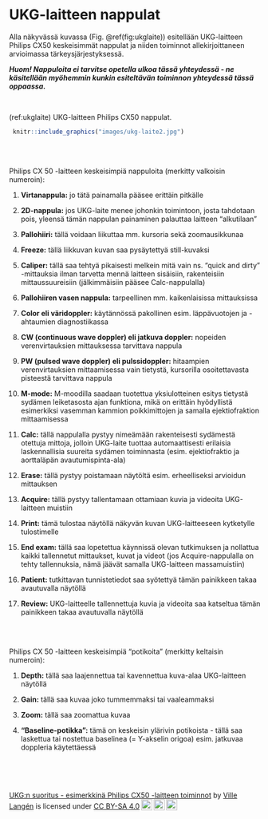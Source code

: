 # UKG-laitteen nappulat

Alla näkyvässä kuvassa (Fig. \@ref(fig:ukglaite)) esitellään UKG-laitteen Philips CX50 keskeisimmät nappulat ja niiden toiminnot allekirjoittaneen arvioimassa tärkeysjärjestyksessä.

***Huom! Nappuloita ei tarvitse opetella ulkoa tässä yhteydessä - ne käsitellään myöhemmin kunkin esiteltävän toiminnon yhteydessä tässä oppaassa.***

<br />


(ref:ukglaite) UKG-laitteen Philips CX50 nappulat.

```r
 knitr::include_graphics("images/ukg-laite2.jpg")
```


<br/>
<br/>

Philips CX 50 -laitteen keskeisimpiä nappuloita (merkitty valkoisin numeroin):

1. **Virtanappula:** jo tätä painamalla pääsee erittäin pitkälle

2. **2D-nappula:** jos UKG-laite menee johonkin toimintoon, josta tahdotaan pois, yleensä tämän nappulan painaminen palauttaa laitteen "alkutilaan"

3. **Pallohiiri:** tällä voidaan liikuttaa mm. kursoria sekä zoomausikkunaa

4. **Freeze:** tällä liikkuvan kuvan saa pysäytettyä still-kuvaksi

5. **Caliper:** tällä saa tehtyä pikaisesti melkein mitä vain ns. "quick and dirty" -mittauksia ilman tarvetta mennä laitteen sisäisiin, rakenteisiin mittaussuureisiin (jälkimmäisiin pääsee Calc-nappulalla) 

6. **Pallohiiren vasen nappula:** tarpeellinen mm. kaikenlaisissa mittauksissa

7. **Color eli väridoppler:** käytännössä pakollinen esim. läppävuotojen ja -ahtaumien diagnostiikassa

8. **CW (continuous wave doppler) eli jatkuva doppler:** nopeiden verenvirtauksien mittauksessa tarvittava nappula

9. **PW (pulsed wave doppler) eli pulssidoppler:** hitaampien verenvirtauksien mittaamisessa vain tietystä, kursorilla osoitettavasta pisteestä tarvittava nappula

10. **M-mode:** M-moodilla saadaan tuotettua yksiulotteinen esitys tietystä sydämen leiketasosta ajan funktiona, mikä on erittäin hyödyllistä esimerkiksi vasemman kammion poikkimittojen ja samalla ejektiofraktion mittaamisessa

11. **Calc:** tällä nappulalla pystyy nimeämään rakenteisesti sydämestä otettuja mittoja, jolloin UKG-laite tuottaa automaattisesti erilaisia laskennallisia suureita sydämen toiminnasta (esim. ejektiofraktio ja aorttaläpän avautumispinta-ala)

12. **Erase:** tällä pystyy poistamaan näytöltä esim. erheelliseksi arvioidun mittauksen

13. **Acquire:** tällä pystyy tallentamaan ottamiaan kuvia ja videoita UKG-laitteen muistiin

14. **Print:** tämä tulostaa näytöllä näkyvän kuvan UKG-laitteeseen kytketylle tulostimelle

15. **End exam:** tällä saa lopetettua käynnissä olevan tutkimuksen ja nollattua kaikki tallennetut mittaukset, kuvat ja videot (jos Acquire-nappulalla on tehty tallennuksia, nämä jäävät samalla UKG-laitteen massamuistiin)

16. **Patient:** tutkittavan tunnistetiedot saa syötettyä tämän painikkeen takaa avautuvalla näytöllä

17. **Review:** UKG-laitteelle tallennettuja kuvia ja videoita saa katseltua tämän painikkeen takaa avautuvalla näytöllä


<br/>
<br/>

Philips CX 50 -laitteen keskeisimpiä "potikoita" (merkitty keltaisin numeroin):

1. **Depth:** tällä saa laajennettua tai kavennettua kuva-alaa UKG-laitteen näytöllä

2. **Gain:** tällä saa kuvaa joko tummemmaksi tai vaaleammaksi

3. **Zoom:** tällä saa zoomattua kuvaa

4. **"Baseline-potikka":** tämä on keskeisin ylärivin potikoista - tällä saa laskettua tai nostettua baselinea (= Y-akselin origoa) esim. jatkuvaa doppleria käytettäessä




<br/>
<br/>
<br/>
<p xmlns:cc="http://creativecommons.org/ns#" xmlns:dct="http://purl.org/dc/terms/"><a property="dct:title" rel="cc:attributionURL" href="https://vldesign.kapsi.fi/echo/">UKG:n suoritus - esimerkkinä Philips CX50 -laitteen toiminnot</a> by <a rel="cc:attributionURL dct:creator" property="cc:attributionName" href="http://www.linkedin.com/in/ville-langen">Ville Langén</a> is licensed under <a href="http://creativecommons.org/licenses/by-sa/4.0/?ref=chooser-v1" target="_blank" rel="license noopener noreferrer" style="display:inline-block;">CC BY-SA 4.0<img style="height:22px!important;margin-left:3px;vertical-align:text-bottom;" src="https://mirrors.creativecommons.org/presskit/icons/cc.svg?ref=chooser-v1"><img style="height:22px!important;margin-left:3px;vertical-align:text-bottom;" src="https://mirrors.creativecommons.org/presskit/icons/by.svg?ref=chooser-v1"><img style="height:22px!important;margin-left:3px;vertical-align:text-bottom;" src="https://mirrors.creativecommons.org/presskit/icons/sa.svg?ref=chooser-v1"></a></p>